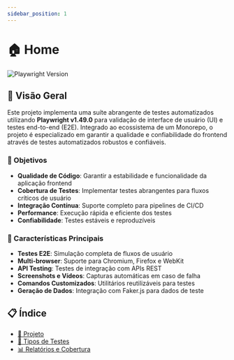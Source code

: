 ```yaml
---
sidebar_position: 1
---
```


# 🏠 Home

![Playwright Version](https://img.shields.io/badge/playwright-v1.49.0-orange)

## 📖 Visão Geral

Este projeto implementa uma suíte abrangente de testes automatizados utilizando **Playwright v1.49.0** para validação de interface de usuário (UI) e testes end-to-end (E2E). Integrado ao ecossistema de um Monorepo, o projeto é especializado em garantir a qualidade e confiabilidade do frontend através de testes automatizados robustos e confiáveis.

### 🎯 Objetivos

- **Qualidade de Código**: Garantir a estabilidade e funcionalidade da aplicação frontend
- **Cobertura de Testes**: Implementar testes abrangentes para fluxos críticos de usuário
- **Integração Contínua**: Suporte completo para pipelines de CI/CD
- **Performance**: Execução rápida e eficiente dos testes
- **Confiabilidade**: Testes estáveis e reproduzíveis

### 🚀 Características Principais

- **Testes E2E**: Simulação completa de fluxos de usuário
- **Multi-browser**: Suporte para Chromium, Firefox e WebKit
- **API Testing**: Testes de integração com APIs REST
- **Screenshots e Vídeos**: Capturas automáticas em caso de falha
- **Comandos Customizados**: Utilitários reutilizáveis para testes
- **Geração de Dados**: Integração com Faker.js para dados de teste

## 📋 Índice

- [📂 Projeto](project)
- [🧪 Tipos de Testes](tests-types)
- [📊 Relatórios e Cobertura](report-coverage)
